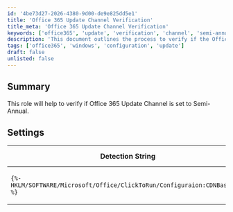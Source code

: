 ```yaml
---
id: '4be73d27-2026-4380-9d00-de9e825dd5e1'
title: 'Office 365 Update Channel Verification'
title_meta: 'Office 365 Update Channel Verification'
keywords: ['office365', 'update', 'verification', 'channel', 'semi-annual']
description: 'This document outlines the process to verify if the Office 365 Update Channel is set to Semi-Annual, including necessary detection strings and applicable operating systems.'
tags: ['office365', 'windows', 'configuration', 'update']
draft: false
unlisted: false
---
```

## Summary

This role will help to verify if Office 365 Update Channel is set to Semi-Annual.

## Settings

| Detection String                                                        | Comparator | Result                                                                                                   | Applicable OS |
|-------------------------------------------------------------------------|------------|----------------------------------------------------------------------------------------------------------|---------------|
| `{%-HKLM/SOFTWARE/Microsoft/Office/ClickToRun/Configuraion:CDNBaseUrl-%}` | Contains   | [http://officecdn.microsoft.com/pr/7ffbc6bf-bc32-4f92-8982-f9dd17fd3114](http://officecdn.microsoft.com/pr/7ffbc6bf-bc32-4f92-8982-f9dd17fd3114) | Windows       |











